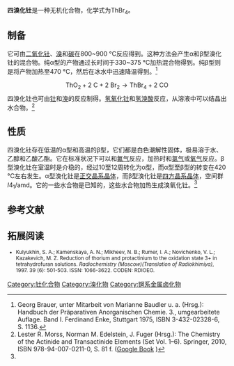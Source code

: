 {{Chembox
| Name = 
| NameEn = thorium tetrabromide
| ImageFile = thorium(IV) bromide.png
|  ImageSize = 
|  ImageAlt = 
| IUPACName = 
| IUPACNameZh = 
| OtherNames = 溴化钍
| Section1 = {{Chembox Identifiers
|   CASNo = 13453-49-1
|   CASNo_Ref = {{cascite|correct|CAS}}
|   CASNo_Comment = 无水
|   CASNo2 = 20333-47-5
|   CASNo2_Ref = {{cascite|correct|CAS}}
|   CASNo2_Comment = 八水
|   PubChem = 
|   SMILES =  Br[Th](Br)(Br)Br}}
| Section2 = {{Chembox Properties
|   Formula = ThBr<sub>4</sub>
|   MolarMass = 551.65
|   Appearance = 白色固体
|   Density = 5.72 g·cm<sup>−3</sup>（α型）<br>5.76 g·cm<sup>−3</sup>（β型）
|   MeltingPt = 678±5 °C<ref>{{cite journal|journal=Journal of the Less Common Metals|volume=35|issue=2|language=en|date=1974-04|pages=331–338|doi=10.1016/0022-5088(74)90245-8|url=https://linkinghub.elsevier.com/retrieve/pii/0022508874902458|title=Crystal structures of ThBr4 polymorphs|accessdate=2020-11-03|author=J.T. Mason, M.C. Jha, D.M. Bailey, P. Chiotti|archive-date=2018-07-01|archive-url=https://web.archive.org/web/20180701212731/https://linkinghub.elsevier.com/retrieve/pii/0022508874902458|dead-url=no}}</ref>
|   BoilingPt = 
|   Solubility =  易溶}}
| Section3 = {{Chembox Hazards
|   MainHazards = 
|   FlashPt = 
|   Autoignition =  }}
}}
'''四溴化钍'''是一种无机化合物，化学式为ThBr<sub>4</sub>。

==制备==
它可由[[二氧化钍|二氧化钍]]、[[溴|溴]]和[[碳|碳]]在800~900 °C反应得到。这种方法会产生α和β型溴化钍的混合物。纯α型的产物通过长时间于330~375 °C加热混合物得到。纯β型则是将产物加热至470 °C，然后在冰水中迅速降温得到。<ref name=Georg>Georg Brauer, unter Mitarbeit von Marianne Baudler u. a. (Hrsg.): Handbuch der Präparativen Anorganischen Chemie. 3., umgearbeitete Auflage. Band I. Ferdinand Enke, Stuttgart 1975, ISBN 3-432-02328-6, S. 1136.</ref>
:<math>\mathrm{ThO_2 + 2 \ C + 2 \ Br_2 \longrightarrow ThBr_4 + 2 \ CO}</math>
四溴化钍也可由[[钍|钍]]和[[溴|溴]]的反应制得。[[氢氧化钍|氢氧化钍]]和[[氢溴酸|氢溴酸]]反应，从溶液中可以结晶出水合物。<ref name=Lester>Lester R. Morss, Norman M. Edelstein, J. Fuger (Hrsg.): The Chemistry of the Actinide and Transactinide Elements (Set Vol. 1–6). Springer, 2010, ISBN 978-94-007-0211-0, S. 81 f. ([https://books.google.de/books?id=9vPuV3A0UGUC&pg=PA81#v=onepage Google Book] {{Wayback|url=https://books.google.de/books?id=9vPuV3A0UGUC&pg=PA81#v=onepage |date=20160409183235 }})</ref>

==性质==
四溴化钍存在低温的α型和高温的β型，它们都是白色潮解性固体，极易溶于水、乙醇和乙酸乙酯。它在标准状况下可以和[[氟气|氟气]]反应，加热时和[[氯气|氯气]]或[[氧气|氧气]]反应。β型溴化钍在室温时是介稳的，经过10至12周转化为α型，而α型至β型的转变在420 °C左右发生。α型溴化钍是[[正交晶系|正交晶系]][[晶体|晶体]]，而β型溴化钍是[[四方晶系|四方晶系]][[晶体|晶体]]，空间群''I''4<sub>1</sub>/amd。它的一些水合物是已知的，这些水合物加热生成溴氧化钍。<ref name=Lester />
==参考文献==
{{reflist}}

==拓展阅读==
<small>
* Kulyukhin, S. A.; Kamenskaya, A. N.; Mikheev, N. B.; Rumer, I. A.; Novichenko, V. L.; Kazakevich, M. Z. Reduction of thorium and protactinium to the oxidation state 3+ in tetrahydrofuran solutions. ''Radiochemistry (Moscow)(Translation of Radiokhimiya)'', 1997. 39 (6): 501-503. ISSN: 1066-3622. CODEN: RDIOEO.
</small>
{{钍化合物}}
{{溴化物}}

[[Category:钍化合物|Category:钍化合物]]
[[Category:溴化物|Category:溴化物]]
[[Category:锕系金属卤化物|Category:锕系金属卤化物]]